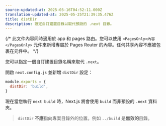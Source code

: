 ```yaml
---
source-updated-at: 2025-05-16T04:52:11.000Z
translation-updated-at: 2025-05-25T21:39:35.476Z
title: distDir
description: 設定自訂建置目錄以取代預設的 .next 目錄。
---
```


{/* 此文件內容同時適用於 app 和 pages 路由。您可以使用 `<PagesOnly>內容</PagesOnly>` 元件來新增專屬於 Pages Router 的內容。任何共享內容不應被包裹在元件中。 */}

您可以指定一個自訂建置目錄名稱來取代 `.next`。

開啟 `next.config.js` 並新增 `distDir` 設定：

```js filename="next.config.js"
module.exports = {
  distDir: 'build',
}
```

現在當您執行 `next build` 時，Next.js 將會使用 `build` 而非預設的 `.next` 資料夾。

> `distDir` **不應**指向專案目錄外的位置。例如 `../build` 是**無效的**目錄。